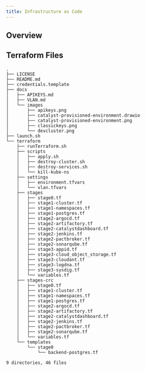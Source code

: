 ```yaml
---
title: Infrastructure as Code
---
```


<PageDescription>


</PageDescription>

## Overview

## Terraform Files

```
.
├── LICENSE
├── README.md
├── credentials.template
├── docs
│   ├── APIKEYS.md
│   ├── VLAN.md
│   └── images
│       ├── apikeys.png
│       ├── catalyst-provisioned-environment.drawio
│       ├── catalyst-provisioned-environment.png
│       ├── classickeys.png
│       └── devcluster.png
├── launch.sh
└── terraform
    ├── runTerraform.sh
    ├── scripts
    │   ├── apply.sh
    │   ├── destroy-cluster.sh
    │   ├── destroy-services.sh
    │   └── kill-kube-ns
    ├── settings
    │   ├── environment.tfvars
    │   └── vlan.tfvars
    ├── stages
    │   ├── stage0.tf
    │   ├── stage1-cluster.tf
    │   ├── stage1-namespaces.tf
    │   ├── stage1-postgres.tf
    │   ├── stage2-argocd.tf
    │   ├── stage2-artifactory.tf
    │   ├── stage2-catalystdashboard.tf
    │   ├── stage2-jenkins.tf
    │   ├── stage2-pactbroker.tf
    │   ├── stage2-sonarqube.tf
    │   ├── stage3-appid.tf
    │   ├── stage3-cloud_object_storage.tf
    │   ├── stage3-cloudant.tf
    │   ├── stage3-logdna.tf
    │   ├── stage3-sysdig.tf
    │   └── variables.tf
    ├── stages-crc
    │   ├── stage0.tf
    │   ├── stage1-cluster.tf
    │   ├── stage1-namespaces.tf
    │   ├── stage1-postgres.tf
    │   ├── stage2-argocd.tf
    │   ├── stage2-artifactory.tf
    │   ├── stage2-catalystdashboard.tf
    │   ├── stage2-jenkins.tf
    │   ├── stage2-pactbroker.tf
    │   ├── stage2-sonarqube.tf
    │   └── variables.tf
    └── templates
        └── stage0
            └── backend-postgres.tf

9 directories, 46 files
```
